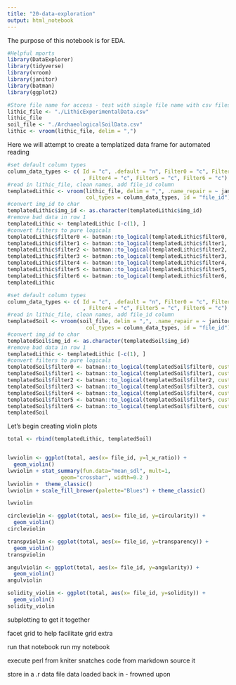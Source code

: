 ```yaml
---
title: "20-data-exploration"
output: html_notebook
---
```


The purpose of this notebook is for EDA.

```r
#Helpful mports
library(DataExplorer)
library(tidyverse)
library(vroom)
library(janitor)
library(batman)
library(ggplot2)


```

```r
#Store file name for access - test with single file name with csv files
lithic_file <- "./LithicExperimentalData.csv"
lithic_file
soil_file <- "./ArchaeologicalSoilData.csv"
lithic <- vroom(lithic_file, delim = ",")
```

Here we will attempt to create a templatized data frame for automated reading
```r
#set default column types
column_data_types <- c( Id = "c", .default = "n", Filter0 = "c", Filter1 = "c", Filter2 = "c", Filter3 = "c"
                        , Filter4 = "c", Filter5 = "c", Filter6 = "c")
#read in lithic_file, clean names, add file_id column
templatedLithic <- vroom(lithic_file, delim = ",", .name_repair = ~ janitor::make_clean_names(., case = "snake"),
                         col_types = column_data_types, id = "file_id")   
#convert img_id to char
templatedLithic$img_id <- as.character(templatedLithic$img_id)
#remove bad data in row 1
templatedLithic <- templatedLithic [-c(1), ]
#convert filters to pure logicals
templatedLithic$filter0 <- batman::to_logical(templatedLithic$filter0, custom_false = c("reject"))
templatedLithic$filter1 <- batman::to_logical(templatedLithic$filter1, custom_false = c("reject"))
templatedLithic$filter2 <- batman::to_logical(templatedLithic$filter2, custom_false = c("reject"))
templatedLithic$filter3 <- batman::to_logical(templatedLithic$filter3, custom_false = c("reject"))
templatedLithic$filter4 <- batman::to_logical(templatedLithic$filter4, custom_false = c("reject"))
templatedLithic$filter5 <- batman::to_logical(templatedLithic$filter5, custom_false = c("reject"))
templatedLithic$filter6 <- batman::to_logical(templatedLithic$filter6, custom_false = c("reject"))
templatedLithic
```

```r
#set default column types
column_data_types <- c( Id = "c", .default = "n", Filter0 = "c", Filter1 = "c", Filter2 = "c", Filter3 = "c"
                        , Filter4 = "c", Filter5 = "c", Filter6 = "c")
#read in lithic_file, clean names, add file_id column
templatedSoil <- vroom(soil_file, delim = ",", .name_repair = ~ janitor::make_clean_names(., case = "snake"),
                         col_types = column_data_types, id = "file_id")   
#convert img_id to char
templatedSoil$img_id <- as.character(templatedSoil$img_id)
#remove bad data in row 1
templatedLithic <- templatedLithic [-c(1), ]
#convert filters to pure logicals
templatedSoil$filter0 <- batman::to_logical(templatedSoil$filter0, custom_false = c("reject"))
templatedSoil$filter1 <- batman::to_logical(templatedSoil$filter1, custom_false = c("reject"))
templatedSoil$filter2 <- batman::to_logical(templatedSoil$filter2, custom_false = c("reject"))
templatedSoil$filter3 <- batman::to_logical(templatedSoil$filter3, custom_false = c("reject"))
templatedSoil$filter4 <- batman::to_logical(templatedSoil$filter4, custom_false = c("reject"))
templatedSoil$filter5 <- batman::to_logical(templatedSoil$filter5, custom_false = c("reject"))
templatedSoil$filter6 <- batman::to_logical(templatedSoil$filter6, custom_false = c("reject"))
templatedSoil
```


Let's begin creating violin plots
```r
total <- rbind(templatedLithic, templatedSoil)


lwviolin <- ggplot(total, aes(x= file_id, y=l_w_ratio)) + 
  geom_violin()
lwviolin + stat_summary(fun.data="mean_sdl", mult=1, 
                 geom="crossbar", width=0.2 )
lwviolin +  theme_classic()
lwviolin + scale_fill_brewer(palette="Blues") + theme_classic()

lwviolin

circleviolin <- ggplot(total, aes(x= file_id, y=circularity)) + 
  geom_violin()
circleviolin

transpviolin <- ggplot(total, aes(x= file_id, y=transparency)) + 
  geom_violin()
transpviolin

angulviolin <- ggplot(total, aes(x= file_id, y=angularity)) + 
  geom_violin()
angulviolin

solidity_violin <- ggplot(total, aes(x= file_id, y=solidity)) + 
  geom_violin()
solidity_violin
```

subplotting to get it together

facet grid to help facilitate
grid extra 

run that notebook
run my notebook

execute perl from kniter
snatches code from markdown
source it 

store in a .r data file
data loaded back in - frowned upon 
